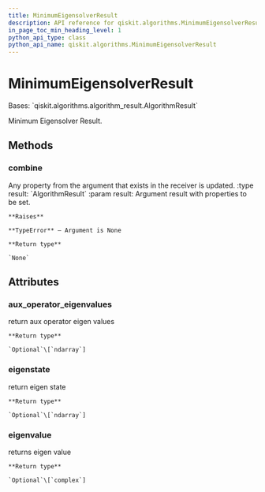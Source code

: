 ```yaml
---
title: MinimumEigensolverResult
description: API reference for qiskit.algorithms.MinimumEigensolverResult
in_page_toc_min_heading_level: 1
python_api_type: class
python_api_name: qiskit.algorithms.MinimumEigensolverResult
---
```


# MinimumEigensolverResult

<Class id="qiskit.algorithms.MinimumEigensolverResult" isDedicatedPage={true} github="https://github.com/qiskit/qiskit/tree/stable/0.18/qiskit/algorithms/minimum_eigen_solvers/minimum_eigen_solver.py" signature="MinimumEigensolverResult">
  Bases: `qiskit.algorithms.algorithm_result.AlgorithmResult`

  Minimum Eigensolver Result.

  ## Methods

  ### combine

  <Function id="qiskit.algorithms.MinimumEigensolverResult.combine" signature="MinimumEigensolverResult.combine(result)">
    Any property from the argument that exists in the receiver is updated. :type result: `AlgorithmResult` :param result: Argument result with properties to be set.

    **Raises**

    **TypeError** – Argument is None

    **Return type**

    `None`
  </Function>

  ## Attributes

  ### aux\_operator\_eigenvalues

  <Attribute id="qiskit.algorithms.MinimumEigensolverResult.aux_operator_eigenvalues">
    return aux operator eigen values

    **Return type**

    `Optional`\[`ndarray`]
  </Attribute>

  ### eigenstate

  <Attribute id="qiskit.algorithms.MinimumEigensolverResult.eigenstate">
    return eigen state

    **Return type**

    `Optional`\[`ndarray`]
  </Attribute>

  ### eigenvalue

  <Attribute id="qiskit.algorithms.MinimumEigensolverResult.eigenvalue">
    returns eigen value

    **Return type**

    `Optional`\[`complex`]
  </Attribute>
</Class>

